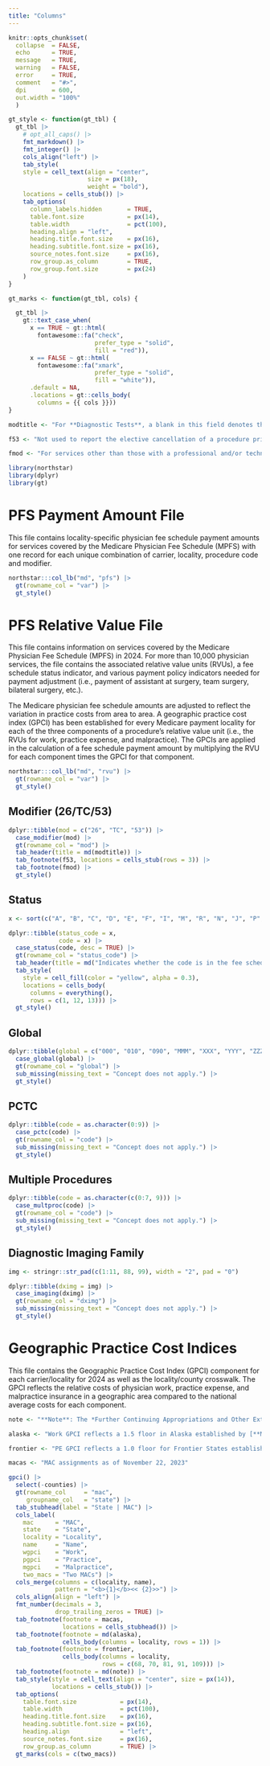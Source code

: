```yaml
---
title: "Columns"
---
```


```r
knitr::opts_chunk$set(
  collapse  = FALSE,
  echo      = TRUE,
  message   = TRUE, 
  warning   = FALSE,
  error     = TRUE,
  comment   = "#>",
  dpi       = 600, 
  out.width = "100%"
  )

gt_style <- function(gt_tbl) {
  gt_tbl |> 
    # opt_all_caps() |>
    fmt_markdown() |> 
    fmt_integer() |> 
    cols_align("left") |> 
    tab_style(
    style = cell_text(align = "center", 
                      size = px(18),
                      weight = "bold"),
    locations = cells_stub()) |> 
    tab_options(
      column_labels.hidden       = TRUE,
      table.font.size            = px(14),
      table.width                = pct(100),
      heading.align = "left",
      heading.title.font.size    = px(16),
      heading.subtitle.font.size = px(16),
      source_notes.font.size     = px(16),
      row_group.as_column        = TRUE,
      row_group.font.size        = px(24)
    )
}

gt_marks <- function(gt_tbl, cols) {

  gt_tbl |>
    gt::text_case_when(
      x == TRUE ~ gt::html(
        fontawesome::fa("check",
                        prefer_type = "solid",
                        fill = "red")),
      x == FALSE ~ gt::html(
        fontawesome::fa("xmark",
                        prefer_type = "solid",
                        fill = "white")),
      .default = NA,
      .locations = gt::cells_body(
        columns = {{ cols }}))
}

modtitle <- "For **Diagnostic Tests**, a blank in this field denotes the **Global Service** & the following Modifiers identify the components:"

f53 <- "Not used to report the elective cancellation of a procedure prior to the patient's anesthesia induction and/or surgical preparation in the operating suite. For outpatient hospital/ambulatory surgery center (ASC) reporting of a previously scheduled procedure/service that is partially reduced or cancelled as a result of extenuating circumstances or those that threaten the well being of the patient prior to or after administration of anesthesia, see modifiers 73 and 74 (see modifiers approved for ASC hospital outpatient use)."

fmod <- "For services other than those with a professional and/or technical component, a blank will appear in this field with one exception: the presence of CPT modifier 53 indicates that separate RVUs and a fee schedule amount have been established for procedures which the physician terminated before completion. This modifier is used only with colonoscopy CPT codes 44388 and 45378, or with G0105 and G0121. Any other codes billed with modifier 53 are subject to carrier medical review and priced by individual consideration."
```

```r
library(northstar)
library(dplyr)
library(gt)
```

# PFS Payment Amount File

This file contains locality-specific physician fee schedule payment amounts for services covered by the Medicare Physician Fee Schedule (MPFS) with one record for each unique combination of carrier, locality, procedure code and modifier.

```r
northstar:::col_lb("md", "pfs") |> 
  gt(rowname_col = "var") |>
  gt_style()
```


# PFS Relative Value File

This file contains information on services covered by the Medicare Physician Fee Schedule (MPFS) in 2024. For more than 10,000 physician services, the file contains the associated relative value units (RVUs), a fee schedule status indicator, and various payment policy indicators needed for payment adjustment (i.e., payment of assistant at surgery, team surgery, bilateral surgery, etc.).

The Medicare physician fee schedule amounts are adjusted to reflect the variation in practice costs from area to area. A geographic practice cost index (GPCI) has been established for every Medicare payment locality for each of the three components of a procedure’s relative value unit (i.e., the RVUs for work, practice expense, and malpractice). The GPCIs are applied in the calculation of a fee schedule payment amount by multiplying the RVU for each component times the GPCI for that component.

```r
northstar:::col_lb("md", "rvu") |> 
  gt(rowname_col = "var") |>
  gt_style()
```


## Modifier (26/TC/53)

```r
dplyr::tibble(mod = c("26", "TC", "53")) |> 
  case_modifier(mod) |>
  gt(rowname_col = "mod") |> 
  tab_header(title = md(modtitle)) |> 
  tab_footnote(f53, locations = cells_stub(rows = 3)) |> 
  tab_footnote(fmod) |> 
  gt_style()
```


## Status

```r
x <- sort(c("A", "B", "C", "D", "E", "F", "I", "M", "R", "N", "J", "P", "T", "X"))

dplyr::tibble(status_code = x, 
              code = x) |> 
  case_status(code, desc = TRUE) |> 
  gt(rowname_col = "status_code") |> 
  tab_header(title = md("Indicates whether the code is in the fee schedule and whether it is separately payable if the service is covered. Only RVUs associated with status codes of **A**, **R**, or **T**, are used for Medicare payment.")) |> 
  tab_style(
    style = cell_fill(color = "yellow", alpha = 0.3),
    locations = cells_body(
      columns = everything(),
      rows = c(1, 12, 13))) |> 
  gt_style()
```


## Global

```r
dplyr::tibble(global = c("000", "010", "090", "MMM", "XXX", "YYY", "ZZZ")) |> 
  case_global(global) |>
  gt(rowname_col = "global") |> 
  sub_missing(missing_text = "Concept does not apply.") |> 
  gt_style()
```


## PCTC

```r
dplyr::tibble(code = as.character(0:9)) |> 
  case_pctc(code) |> 
  gt(rowname_col = "code") |> 
  sub_missing(missing_text = "Concept does not apply.") |> 
  gt_style()
```


## Multiple Procedures

```r
dplyr::tibble(code = as.character(c(0:7, 9))) |> 
  case_multproc(code) |>
  gt(rowname_col = "code") |>
  sub_missing(missing_text = "Concept does not apply.") |> 
  gt_style()
```


## Diagnostic Imaging Family

```r
img <- stringr::str_pad(c(1:11, 88, 99), width = "2", pad = "0")

dplyr::tibble(dximg = img) |>
  case_imaging(dximg) |> 
  gt(rowname_col = "dximg") |>
  sub_missing(missing_text = "Concept does not apply.") |> 
  gt_style()
```



# Geographic Practice Cost Indices

This file contains the Geographic Practice Cost Index (GPCI) component for each carrier/locality for 2024 as well as the locality/county crosswalk. The GPCI reflects the relative costs of physician work, practice expense, and malpractice insurance in a geographic area compared to the national average costs for each component.

```r
note <- "**Note**: The *Further Continuing Appropriations and Other Extensions Act, 2024* (Section 501) extended the 1.0 Work GPCI floor through January 19, 2024. Therefore, the Work GPCIs for 2023 reflect the 1.0 Work GPCI floor. Work GPCIs for 2024 are shown both with and without a 1.0 floor and Work GPCIs for 2025 do not reflect a 1.0 floor."

alaska <- "Work GPCI reflects a 1.5 floor in Alaska established by [**MIPPA**](https://en.wikipedia.org/wiki/Medicare_Improvements_for_Patients_and_Providers_Act_of_2008)."

frontier <- "PE GPCI reflects a 1.0 floor for Frontier States established by the ACA."

macas <- "MAC assignments as of November 22, 2023"

gpci() |> 
  select(-counties) |> 
  gt(rowname_col     = "mac", 
     groupname_col   = "state") |> 
  tab_stubhead(label = "State | MAC") |> 
  cols_label(
    mac      = "MAC",
    state    = "State",
    locality = "Locality",
    name     = "Name",
    wgpci    = "Work",
    pgpci    = "Practice",
    mgpci    = "Malpractice",
    two_macs = "Two MACs") |> 
  cols_merge(columns = c(locality, name),
             pattern = "<b>{1}</b><< {2}>>") |> 
  cols_align(align = "left") |> 
  fmt_number(decimals = 3, 
             drop_trailing_zeros = TRUE) |> 
  tab_footnote(footnote = macas,
               locations = cells_stubhead()) |> 
  tab_footnote(footnote = md(alaska),
               cells_body(columns = locality, rows = 1)) |> 
  tab_footnote(footnote = frontier,
               cells_body(columns = locality, 
                          rows = c(68, 70, 81, 91, 109))) |> 
  tab_footnote(footnote = md(note)) |>
  tab_style(style = cell_text(align = "center", size = px(14)),
            locations = cells_stub()) |> 
  tab_options(
    table.font.size            = px(14),
    table.width                = pct(100),
    heading.title.font.size    = px(16),
    heading.subtitle.font.size = px(16),
    heading.align              = "left",
    source_notes.font.size     = px(16),
    row_group.as_column        = TRUE) |> 
  gt_marks(cols = c(two_macs))
```





